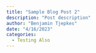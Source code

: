 ```yaml
---
title: "Sample Blog Post 2"
description: "Post description"
author: "Benjamin Tjepkes"
date: "4/16/2023"
categories:
  - Testing Also
---
```

